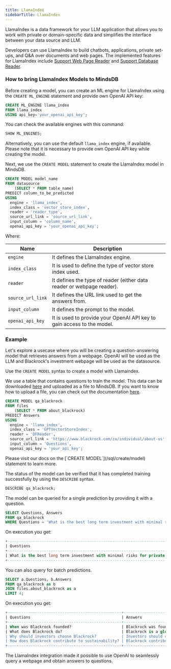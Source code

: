 ```yaml
---
title: LlamaIndex
sidebarTitle: LlamaIndex
---
```


LlamaIndex is a data framework for your LLM application that allows you to work with private or domain-specific data and simplifies the interface between your data source and LLM.

Developers can use LlamaIndex to build chatbots, applications, private set-ups, and Q&A over documents and web pages. The implemented features for LlamaIndex include [Support Web Page Reader](https://gpt-index.readthedocs.io/en/latest/examples/data_connectors/WebPageDemo.html) and [Support Database Reader](https://gpt-index.readthedocs.io/en/latest/examples/data_connectors/DatabaseReaderDemo.html).

### How to bring LlamaIndex Models to MindsDB

Before creating a model, you can create an ML engine for LlamaIndex using the `CREATE ML_ENGINE` statement and provide own OpenAI API key:

```sql
CREATE ML_ENGINE llama_index
FROM llama_index
USING api_key='your_openai_api_key';
```

You can check the available engines with this command:

```sql
SHOW ML_ENGINES;
```

Alternatively, you can use the default `llama_index` engine, if available. Please note that it is necessary to provide own OpenAI API key while creating the model.

Next, we use the `CREATE MODEL` statement to create the LlamaIndex model in MindsDB.

```sql
CREATE MODEL model_name
FROM datasource
    (SELECT * FROM table_name)
PREDICT column_to_be_predicted
USING 
  engine = 'llama_index', 
  index_class = 'vector_store_index',
  reader = 'reader_type',
  source_url_link = 'source_url_link',
  input_column = 'column_name',
  openai_api_key = 'your_openai_api_key';
```

Where:

| Name              | Description                                                            |
|-------------------|------------------------------------------------------------------------|
| `engine`          | It defines the LlamaIndex engine.                                      |
| `index_class`     | It is used to define the type of vector store index used.              |
| `reader`          | It defines the type of reader (either data reader or webpage reader).  |
| `source_url_link` | It defines the URL link used to get the answers from.                  |
| `input_column`    | It defines the prompt to the model.                                    |
| `openai_api_key`  | It is used to provide your OpenAI API key to gain access to the model. |

### Example

Let's explore a usecase where you will be creating a question-answering model that retrieves answers from a webpage. OpenAI will be used as the LLM and Blackrock's investment webpage will be used as the datasource.

Use the `CREATE MODEL` syntax to create a model with Llamaindex.

We use a table that contains questions to train the model. This data can be downloaded [here](https://github.com/chandrevdw31/mindsdb-tutorials/blob/main/Datasets/questions.csv) and uploaded as a file to MindsDB. If you want to know how to upload a file, you can check out the documentation [here](https://docs.mindsdb.com/sql/create/file).

```sql
CREATE MODEL qa_blackrock
FROM files
    (SELECT * FROM about_blackrock)
PREDICT Answers
USING 
  engine = 'llama_index', 
  index_class = 'GPTVectorStoreIndex',
  reader = 'DFReader',
  source_url_link = 'https://www.blackrock.com/za/individual/about-us',
  input_column = 'Questions',
  openai_api_key = 'your_api_key';
```

<Tip>
Please visit our docs on the [`CREATE MODEL`](/sql/create/model) statement to learn more.
</Tip>

The status of the model can be verified that it has completed training successfully by using the `DESCRIBE` syntax.

```sql
DESCRIBE qa_blackrock;
```

The model can be queried for a single prediction by providing it with a question.

```sql
SELECT Questions, Answers
FROM qa_blackrock
WHERE Questions = 'What is the best long term investment with minimal risks for private investors?';
```

On execution you get:

```sql
+---------------------------------------------------------------------------------+------------------------------------------------------------------------------------------------------------------------------------------------------------------------------------------------------------------------------------------------------------------------------------------------------------------------------------------------------------------------------------------------------------------------------------------------------------------------------------------------------+
| Questions                                                                       | Answers                                                                                                                                                                                                                                                                                                                                                                                                                                                                                              |
+---------------------------------------------------------------------------------+------------------------------------------------------------------------------------------------------------------------------------------------------------------------------------------------------------------------------------------------------------------------------------------------------------------------------------------------------------------------------------------------------------------------------------------------------------------------------------------------------+
| What is the best long term investment with minimal risks for private investors? | The best long term investment for private investors with minimal risks is a diversified portfolio of stocks, bonds, and other asset classes. Investing in a combination of different assets can reduce risk and volatility, while still providing the potential for long-term capital growth. Investing with a reliable financial institution such as Blackrock can provide access to a range of financial products and professional advice to help investors achieve their long-term savings goals. |
+---------------------------------------------------------------------------------+------------------------------------------------------------------------------------------------------------------------------------------------------------------------------------------------------------------------------------------------------------------------------------------------------------------------------------------------------------------------------------------------------------------------------------------------------------------------------------------------------+
```

You can also query for batch predictions.

```sql
SELECT a.Questions, b.Answers
FROM qa_blackrock as b
JOIN files.about_blackrock as a
LIMIT 4;
``` 

On execution you get:

```sql
+--------------------------------------------------+------------------------------------------------------------------------------------------------------------------------------------------------------------------------------------------------------------------------------------------------------------------------------------------------------------------------------------------------------------------------------------------------------------------------------------------------------------------------------------------------------------------------------------------------------------------------------+
| Questions                                        | Answers                                                                                                                                                                                                                                                                                                                                                                                                                                                                                                                                                                      |
+--------------------------------------------------+------------------------------------------------------------------------------------------------------------------------------------------------------------------------------------------------------------------------------------------------------------------------------------------------------------------------------------------------------------------------------------------------------------------------------------------------------------------------------------------------------------------------------------------------------------------------------+
| When was Blackrock founded?                      | Blackrock was founded in 1988.                                                                                                                                                                                                                                                                                                                                                                                                                                                                                                                                               |
| What does Blackrock do?                          | Blackrock is a global investment management company that provides investment solutions to retail investors, institutional investors, and corporations. It manages approximately $7.81 trillion in assets and is one of the world's largest asset managers. Blackrock provides a variety of services, including investment consulting, portfolio management, research, and trading. It also provides financial advice and risk management services. Additionally, Blackrock is a leader in sustainability investing and is committed to driving positive change in the world. |
| Why should investors choose Blackrock?           | Investors should choose Blackrock because it provides comprehensive products and services to help clients meet their financial goals. Blackrock is a trusted leader in the asset management industry, offering a wide range of investment strategies to meet the needs of individual investors, pension plans, endowments, foundations, and other institutions. Blackrock has decades of experience and employs a team of experienced professionals who are committed to providing the highest level of service and knowledge to its clients.                                |
| How does Blackrock contribute to sustainability? | Blackrock contributes to sustainability by investing in solutions that are focused on social and environmental progress. This includes investing in renewable energy, energy efficiency, clean transportation, and other companies and projects that have a positive impact on the environment. Blackrock also works with policy makers, shareholder activists, and other stakeholders to encourage and support sustainable practices.                                                                                                                                       |
+--------------------------------------------------+------------------------------------------------------------------------------------------------------------------------------------------------------------------------------------------------------------------------------------------------------------------------------------------------------------------------------------------------------------------------------------------------------------------------------------------------------------------------------------------------------------------------------------------------------------------------------+
```

The LlamaIndex integration made it possible to use OpenAI to seamlessly query a webpage and obtain answers to questions.
